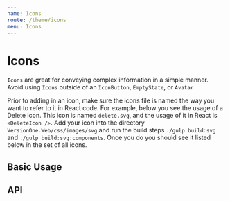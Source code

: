 ```yaml
---
name: Icons
route: /theme/icons
menu: Icons
---
```



# Icons

`Icons` are great for conveying complex information in a simple manner.
Avoid using `Icons` outside of an `IconButton`, `EmptyState`, or `Avatar`

Prior to adding in an icon, make sure the icons file is named the way you want to refer to it
in React code. For example, below you see the usage of a Delete icon. This icon is named
`delete.svg`, and the usage of it in React is `<DeleteIcon />`. Add your icon into the directory
`VersionOne.Web/css/images/svg` and run the build steps `./gulp build:svg` and
`./gulp build:svg:components`. Once you do you should see it listed below in the set of all icons.

## Basic Usage

<Playground>
  <DeleteIcon />
</Playground>

## API

<PropsTable of={AllIcons.DeleteIcon} />
